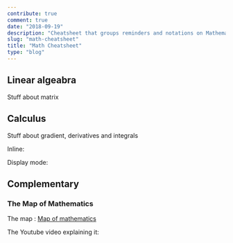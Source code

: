 ```yaml
---
contribute: true
comment: true
date: "2018-09-19"
description: "Cheatsheet that groups reminders and notations on Mathematics"
slug: "math-cheatsheet"
title: "Math Cheatsheet"
type: "blog"
---
```


## Linear algeabra
Stuff about matrix

## Calculus
Stuff about gradient, derivatives and integrals

Inline: <Katex text="a^2 + b^2 = c^2" />

Display mode:
<Katex text="a^2 + b^2 = c^2" />

## Complementary
### The Map of Mathematics
The map : [Map of mathematics](https://www.flickr.com/photos/95869671@N08/32264483720/in/dateposted-public/)

The Youtube video explaining it:
<Player url='https://www.youtube.com/watch?v=OmJ-4B-mS-Y' />
